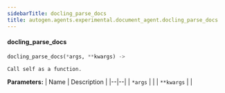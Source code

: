 ```yaml
---
sidebarTitle: docling_parse_docs
title: autogen.agents.experimental.document_agent.docling_parse_docs
---
```


<code class="doc-symbol doc-symbol-heading doc-symbol-function"></code>
#### docling_parse_docs

```python
docling_parse_docs(*args, **kwargs) -> 
```

    Call self as a function.

<b>Parameters:</b>
| Name | Description |
|--|--|
| `*args` |  |
| `**kwargs` |  |

<br />